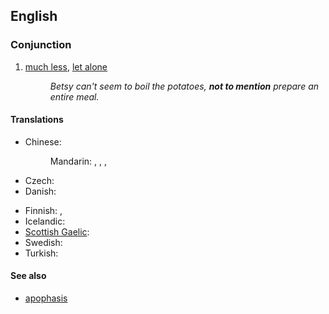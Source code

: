 ==English==

===Conjunction===
{{infl|en|conjunction|head=[[not]] [[to]] [[mention]]}}

# [[much less]], [[let alone]]
#: ''Betsy can't seem to boil the potatoes, '''not to mention''' prepare an entire meal.''

====Translations====
{{trans-top|much less}}
* Chinese:
*: Mandarin: {{t-|cmn|更不用說|sc=Hani}}, {{t-|cmn|更不用说|tr=gèng bùyòng shuō|sc=Hani}}, {{t-|cmn|何況|sc=Hani}}, {{t-|cmn|何况|tr=hékuàng|sc=Hani}}
* Czech: {{t-|cs|nemluvě}}
* Danish: {{t|da|for ikke at nævne}}
{{trans-mid}}
* Finnish: {{t-|fi|puhumattakaan}}, {{t-|fi|saati}}
* Icelandic: {{t|is|hvað þá heldur}}
* [[Scottish Gaelic]]: {{t-|gd|gun luaidh|xs=Scottish Gaelic}}
* Swedish: {{t-|sv|för att inte tala om}}
* Turkish: {{qualifier|colloquial}} {{t|tr|bırak}}
{{trans-bottom}}

====See also====
* [[apophasis]]